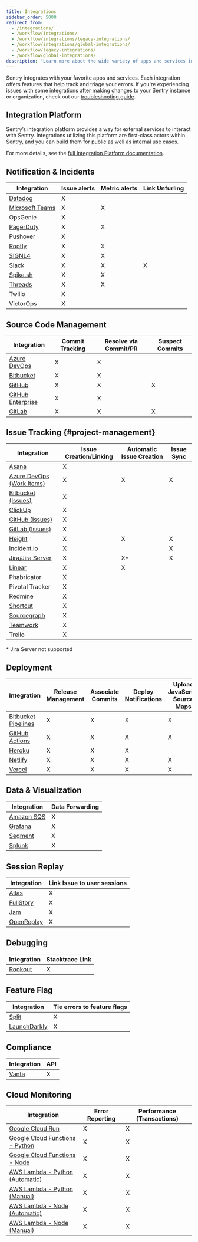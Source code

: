 ```yaml
---
title: Integrations
sidebar_order: 5000
redirect_from:
  - /integrations/
  - /workflow/integrations/
  - /workflow/integrations/legacy-integrations/
  - /workflow/integrations/global-integrations/
  - /workflow/legacy-integrations/
  - /workflow/global-integrations/
description: "Learn more about the wide variety of apps and services integrated with Sentry."
---
```


Sentry integrates with your favorite apps and services. Each integration offers features that help track and triage your errors. If you're experiencing issues with some integrations after making changes to your Sentry instance or organization, check out our [troubleshooting guide](/product/integrations/troubleshooting/).

## Integration Platform

Sentry’s integration platform provides a way for external services to interact with Sentry. Integrations utilizing this platform are first-class actors within Sentry, and you can build them for [public](/product/integrations/integration-platform/public-integration) as well as [internal](/product/integrations/integration-platform/internal-integration) use cases.

For more details, see the [full Integration Platform documentation](/product/integrations/integration-platform/).

## Notification & Incidents

| Integration                                                              | Issue alerts | Metric alerts | Link Unfurling |
| ------------------------------------------------------------------------ | ------------ | ------------- | -------------- |
| [Datadog](https://docs.datadoghq.com/integrations/sentry/)               | X            |               |                |
| [Microsoft Teams](/product/integrations/notification-incidents/msteams/) | X            | X             |                |
| OpsGenie                                                                 | X            |               |                |
| [PagerDuty](/product/integrations/notification-incidents/pagerduty/)     | X            | X             |                |
| Pushover                                                                 | X            |               |                |
| [Rootly](/product/integrations/notification-incidents/rootly/)           | X            | X             |                |
| [SIGNL4](/product/integrations/notification-incidents/signl4/)           | X            | X             |                |
| [Slack](/product/integrations/notification-incidents/slack/)             | X            | X             | X              |
| [Spike.sh](/product/integrations/notification-incidents/spikesh/)        | X            | X             |                |
| [Threads](/product/integrations/notification-incidents/threads/)         | X            | X             |                |
| Twilio                                                                   | X            |               |                |
| VictorOps                                                                | X            |               |                |

## Source Code Management

| Integration                                                          | Commit Tracking | Resolve via Commit/PR | Suspect Commits |
| -------------------------------------------------------------------- | --------------- | --------------------- | --------------- |
| [Azure DevOps](/product/integrations/source-code-mgmt/azure-devops/) | X               | X                     |                 |
| [Bitbucket](/product/integrations/source-code-mgmt/bitbucket/)       | X               | X                     |                 |
| [GitHub](/product/integrations/source-code-mgmt/github/)             | X               | X                     | X               |
| [GitHub Enterprise](/product/integrations/source-code-mgmt/github/)  | X               | X                     |                 |
| [GitLab](/product/integrations/source-code-mgmt/gitlab/)             | X               | X                     | X               |

## Issue Tracking {#project-management}

| Integration                                                                       | Issue Creation/Linking | Automatic Issue Creation | Issue Sync |
| --------------------------------------------------------------------------------- | ---------------------- | ------------------------ | ---------- |
| [Asana](/product/integrations/issue-tracking/asana/)                              | X                      |                          |
| [Azure DevOps (Work Items)](/product/integrations/source-code-mgmt/azure-devops/) | X                      | X                        | X          |
| [Bitbucket (Issues)](/product/integrations/source-code-mgmt/bitbucket/)           | X                      |                          |
| [ClickUp](/product/integrations/issue-tracking/clickup/)                          | X                      |                          |
| [GitHub (Issues)](/product/integrations/source-code-mgmt/github/)                 | X                      |                          |
| [GitLab (Issues)](/product/integrations/source-code-mgmt/gitlab/)                 | X                      |                          |
| [Height](/product/integrations/issue-tracking/height/)                            | X                      | X                        | X          |
| [Incident.io](/product/integrations/issue-tracking/incidentio/)                   | X                      |                          | X          |
| [Jira/Jira Server](/product/integrations/issue-tracking/jira/)                    | X                      | X\*                      | X          |
| [Linear](/product/integrations/issue-tracking/linear/)                            | X                      | X                        |
| Phabricator                                                                       | X                      |                          |
| Pivotal Tracker                                                                   | X                      |                          |
| Redmine                                                                           | X                      |                          |
| [Shortcut](/product/integrations/issue-tracking/shortcut/)                        | X                      |                          |
| [Sourcegraph](/product/integrations/issue-tracking/sourcegraph/)                  | X                      |                          |
| [Teamwork](/product/integrations/issue-tracking/teamwork/)                        | X                      |                          |
| Trello                                                                            | X                      |                          |

\* Jira Server not supported

## Deployment

| Integration                                                                            | Release Management | Associate Commits | Deploy Notifications | Upload JavaScript Source Maps |
| -------------------------------------------------------------------------------------- | ------------------ | ----------------- | -------------------- | ----------------------------- |
| [Bitbucket Pipelines](/product/releases/setup/release-automation/bitbucket-pipelines/) | X                  | X                 | X                    | X                             |
| [GitHub Actions](/product/releases/setup/release-automation/github-actions/)           | X                  | X                 | X                    | X                             |
| [Heroku](/product/integrations/deployment/heroku/)                                     | X                  | X                 | X                    |                               |
| [Netlify](/product/releases/setup/release-automation/netlify/)                         | X                  | X                 | X                    | X                             |
| [Vercel](/product/integrations/deployment/vercel/)                                     | X                  | X                 | X                    | X                             |

## Data & Visualization

| Integration                                                        | Data Forwarding |
| ------------------------------------------------------------------ | --------------- |
| [Amazon SQS](/product/integrations/data-visualization/amazon-sqs/) | X               |
| [Grafana](/product/integrations/data-visualization/grafana/)       | X               |
| [Segment](/product/integrations/data-visualization/segment/)       | X               |
| [Splunk](/product/integrations/data-visualization/splunk/)         | X               |

## Session Replay

| Integration                                                    | Link Issue to user sessions |
| -------------------------------------------------------------- | --------------------------- |
| [Atlas](/product/integrations/session-replay/atlas/)           | X                           |
| [FullStory](/product/integrations/session-replay/fullstory/)   | X                           |
| [Jam](/product/integrations/session-replay/jam/)               | X                           |
| [OpenReplay](/product/integrations/session-replay/openreplay/) | X                           |

## Debugging

| Integration                                         | Stacktrace Link |
| --------------------------------------------------- | --------------- |
| [Rookout](/product/integrations/debugging/rookout/) | X               |

## Feature Flag

| Integration                                                      | Tie errors to feature flags |
| ---------------------------------------------------------------- | --------------------------- |
| [Split](/product/integrations/feature-flag/split/)               | X                           |
| [LaunchDarkly](/product/integrations/feature-flag/launchdarkly/) | X                           |

## Compliance

| Integration                                      | API |
| ------------------------------------------------ | --- |
| [Vanta](/product/integrations/compliance/vanta/) | X   |

## Cloud Monitoring

| Integration                                                                           | Error Reporting | Performance (Transactions) |
| ------------------------------------------------------------------------------------- | --------------- | -------------------------- |
| [Google Cloud Run](/product/integrations/cloud-monitoring/gcp-cloud-run/)             | X               | X                          |
| [Google Cloud Functions - Python](/platforms/python/guides/gcp-functions/)            | X               | X                          |
| [Google Cloud Functions - Node](/platforms/node/guides/gcp-functions/)                | X               | X                          |
| [AWS Lambda - Python (Automatic)](/product/integrations/cloud-monitoring/aws-lambda/) | X               | X                          |
| [AWS Lambda - Python (Manual)](/platforms/python/guides/aws-lambda/)                  | X               | X                          |
| [AWS Lambda - Node (Automatic)](/product/integrations/cloud-monitoring/aws-lambda/)   | X               | X                          |
| [AWS Lambda - Node (Manual)](/platforms/node/guides/aws-lambda/)                      | X               | X                          |
